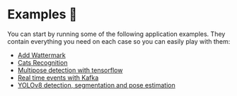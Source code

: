 # Examples 🌟

You can start by running some of the following application examples. They contain everything you need on each case so you can easily play with them:

- [Add Wattermark](/v0/examples/text-overlay)
- [Cats Recognition](/v0/examples/cats)
- [Multipose detection with tensorflow](/v0/examples/pose)
- [Real time events with Kafka](/v0/examples/kafka)
- [YOLOv8 detection, segmentation and pose estimation](/v0/examples/yolov8)
